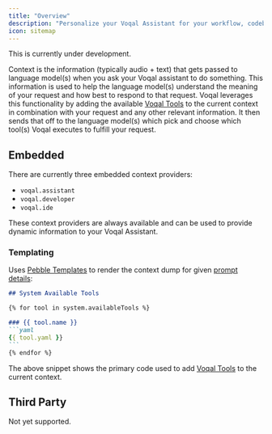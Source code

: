 ```yaml
---
title: "Overview"
description: "Personalize your Voqal Assistant for your workflow, codebase, and team"
icon: sitemap
---
```


<Warning>This is currently under development.</Warning>

Context is the information (typically audio + text) that gets passed to language model(s) when you ask your Voqal assistant to
do something. This information is used to help the language model(s) understand the meaning of your request and how best to respond
to that request. Voqal leverages this functionality by adding the available [Voqal Tools](/tools/overview) to the current context in combination with
your request and any other relevant information. It then sends that off to the language model(s) which pick and choose
which tool(s) Voqal executes to fulfill your request.

## Embedded

There are currently three embedded context providers:
 - `voqal.assistant`
 - `voqal.developer`
 - `voqal.ide`

 These context providers are always available and can be used to provide dynamic information to your Voqal Assistant.

 ### Templating

Uses [Pebble Templates](https://pebbletemplates.io/) to render the context dump for given [prompt details](/modes/embedded/idle#prompt-details):

 ````markdown
## System Available Tools

{% for tool in system.availableTools %}

### {{ tool.name }}
```yaml
{{ tool.yaml }}
```
{% endfor %}
````

The above snippet shows the primary code used to add [Voqal Tools](/tools/overview) to the current context.

 ## Third Party

 Not yet supported.
